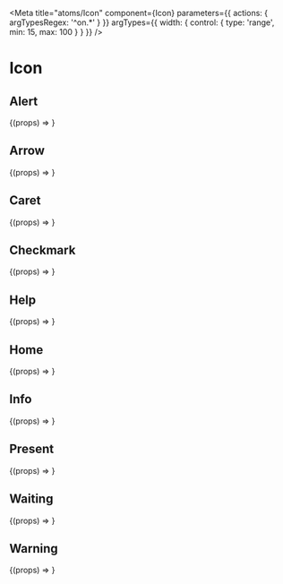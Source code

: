 

<Meta
  title="atoms/Icon"
  component={Icon}
  parameters={{ actions: { argTypesRegex: '^on.*' } }}
  argTypes={{
    width: {
      control: {
        type: 'range',
        min: 15,
        max: 100
      }
    }
  }}
/>

# Icon

## Alert

<Canvas>
  <Story name="Alert" args={{ width: 25, type: 'alert' }}>
    {(props) => <Icon {...props} />}
  </Story>
</Canvas>

## Arrow

<Canvas>
  <Story name="Arrow" args={{ width: 25, type: 'arrow' }}>
    {(props) => <Icon {...props} />}
  </Story>
</Canvas>

## Caret

<Canvas>
  <Story name="Caret" args={{ width: 25, type: 'caret' }}>
    {(props) => <Icon {...props} />}
  </Story>
</Canvas>

## Checkmark

<Canvas>
  <Story name="Checkmark" args={{ width: 25, type: 'checkmark' }}>
    {(props) => <Icon {...props} />}
  </Story>
</Canvas>

## Help

<Canvas>
  <Story name="Help" args={{ width: 25, type: 'help' }}>
    {(props) => <Icon {...props} />}
  </Story>
</Canvas>

## Home

<Canvas>
  <Story name="Home" args={{ width: 25, type: 'home' }}>
    {(props) => <Icon {...props} />}
  </Story>
</Canvas>

## Info

<Canvas>
  <Story name="Info" args={{ width: 25, type: 'info' }}>
    {(props) => <Icon {...props} />}
  </Story>
</Canvas>

## Present

<Canvas>
  <Story name="Present" args={{ width: 25, type: 'present' }}>
    {(props) => <Icon {...props} />}
  </Story>
</Canvas>

## Waiting

<Canvas>
  <Story name="Waiting" args={{ width: 25, type: 'waiting' }}>
    {(props) => <Icon {...props} />}
  </Story>
</Canvas>

## Warning

<Canvas>
  <Story name="Warning" args={{ width: 25, type: 'warning' }}>
    {(props) => <Icon {...props} />}
  </Story>
</Canvas>
